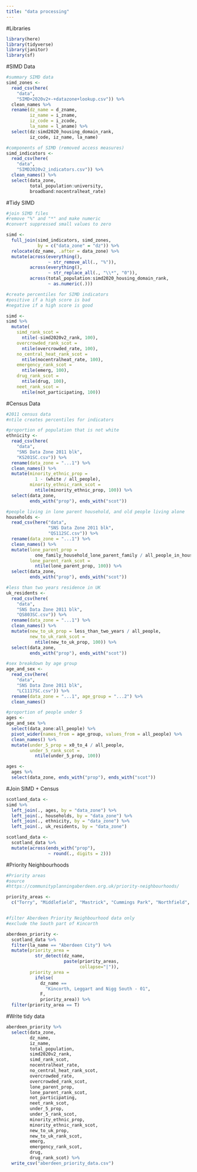 ```yaml
---
title: "data processing"
---
```


#Libraries
```r
library(here)
library(tidyverse)
library(janitor)
library(sf)
```

#SIMD Data
```r
#summary SIMD data
simd_zones <- 
  read_csv(here(
    "data",
    "SIMD+2020v2+-+datazone+lookup.csv")) %>%
  clean_names %>%
  rename(dz_name = d_zname,
         iz_name = i_zname,
         iz_code = i_zcode,
         la_name = l_aname) %>%
  select(dz:simd2020_housing_domain_rank, 
         iz_code, iz_name, la_name)

#components of SIMD (removed access measures)
simd_indicators <- 
  read_csv(here(
    "data", 
    "SIMD2020v2_indicators.csv")) %>%
  clean_names() %>%
  select(data_zone, 
         total_population:university,
         broadband:nocentralheat_rate)
```

#Tidy SIMD
```r
#join SIMD files
#remove "%" and "*" and make numeric
#convert suppressed small values to zero

simd <- 
  full_join(simd_indicators, simd_zones, 
            by = c("data_zone" = "dz")) %>%
  relocate(dz_name, .after = data_zone) %>%
  mutate(across(everything(), 
                ~ str_remove_all(., "%")),
         across(everything(), 
                ~ str_replace_all(., "\\*", "0")),
         across(total_population:simd2020_housing_domain_rank, 
                ~ as.numeric(.)))

#create percentiles for SIMD indicators
#positive if a high score is bad
#negative if a high score is good

simd <-
simd %>%
  mutate(
    simd_rank_scot =
      ntile(-simd2020v2_rank, 100),
    overcrowded_rank_scot =
      ntile(overcrowded_rate, 100),
    no_central_heat_rank_scot = 
      ntile(nocentralheat_rate, 100),
    emergency_rank_scot =
      ntile(emerg, 100),
    drug_rank_scot =
      ntile(drug, 100),
    neet_rank_scot =
      ntile(not_participating, 100))
```

#Census Data
```r
#2011 census data
#ntile creates percentiles for indicators

#proportion of population that is not white
ethnicity <- 
  read_csv(here(
    "data", 
    "SNS Data Zone 2011 blk", 
    "KS201SC.csv")) %>%
  rename(data_zone = "...1") %>%
  clean_names() %>%
  mutate(minority_ethnic_prop = 
           1 - (white / all_people),
         minority_ethnic_rank_scot = 
           ntile(minority_ethnic_prop, 100)) %>%
  select(data_zone, 
         ends_with("prop"), ends_with("scot"))

#people living in lone parent household, and old people living alone
households <- 
  read_csv(here("data", 
                "SNS Data Zone 2011 blk", 
                "QS112SC.csv")) %>%
  rename(data_zone = "...1") %>%
  clean_names() %>%
  mutate(lone_parent_prop = 
           one_family_household_lone_parent_family / all_people_in_households,
         lone_parent_rank_scot =
           ntile(lone_parent_prop, 100)) %>%
  select(data_zone, 
         ends_with("prop"), ends_with("scot"))

#less than two years residence in UK
uk_residents <- 
  read_csv(here(
    "data", 
    "SNS Data Zone 2011 blk", 
    "QS803SC.csv")) %>%
  rename(data_zone = "...1") %>%
  clean_names() %>%
  mutate(new_to_uk_prop = less_than_two_years / all_people,
         new_to_uk_rank_scot = 
           ntile(new_to_uk_prop, 100)) %>%
  select(data_zone, 
         ends_with("prop"), ends_with("scot"))

#sex breakdown by age group
age_and_sex <- 
  read_csv(here(
    "data", 
    "SNS Data Zone 2011 blk", 
    "LC1117SC.csv")) %>%
  rename(data_zone = "...1", age_group = "...2") %>%
  clean_names() 

#proportion of people under 5 
ages <-
age_and_sex %>%
  select(data_zone:all_people) %>%
  pivot_wider(names_from = age_group, values_from = all_people) %>%
  clean_names() %>%
  mutate(under_5_prop = x0_to_4 / all_people,
         under_5_rank_scot = 
           ntile(under_5_prop, 100))

ages <-
  ages %>%
  select(data_zone, ends_with("prop"), ends_with("scot"))
```

#Join SIMD + Census
```r
scotland_data <-
simd %>%
  left_join(., ages, by = "data_zone") %>%
  left_join(., households, by = "data_zone") %>%
  left_join(., ethnicity, by = "data_zone") %>%
  left_join(., uk_residents, by = "data_zone")

scotland_data <-
  scotland_data %>%
  mutate(across(ends_with("prop"),
                ~ round(., digits = 2)))
```

#Priority Neighbourhoods
```r
#Priority areas
#source 
#https://communityplanningaberdeen.org.uk/priority-neighbourhoods/

priority_areas <-
  c("Torry", "Middlefield", "Mastrick", "Cummings Park", "Northfield", "Heathryfold", "Seaton", "Woodside", "Tillydrone", "Kincorth", "Ashgrove", "Stockethill", "George Street")


#filter Aberdeen Priority Neighbourhood data only
#exclude the South part of Kincorth

aberdeen_priority <-
  scotland_data %>%
  filter(la_name == "Aberdeen City") %>%
  mutate(priority_area = 
           str_detect(dz_name, 
                      paste(priority_areas,
                            collapse="|")),
         priority_area =
           ifelse(
             dz_name == 
               "Kincorth, Leggart and Nigg South - 01",
             F, 
             priority_area)) %>%
  filter(priority_area == T)
```

#Write tidy data
```r
aberdeen_priority %>%
  select(data_zone,
         dz_name, 
         iz_name,
         total_population,
         simd2020v2_rank,
         simd_rank_scot,
         nocentralheat_rate,
         no_central_heat_rank_scot,
         overcrowded_rate,
         overcrowded_rank_scot,
         lone_parent_prop,
         lone_parent_rank_scot,
         not_participating,
         neet_rank_scot,
         under_5_prop,
         under_5_rank_scot,
         minority_ethnic_prop,
         minority_ethnic_rank_scot,
         new_to_uk_prop,
         new_to_uk_rank_scot,
         emerg,
         emergency_rank_scot,
         drug,
         drug_rank_scot) %>%
  write_csv("aberdeen_priority_data.csv")
```